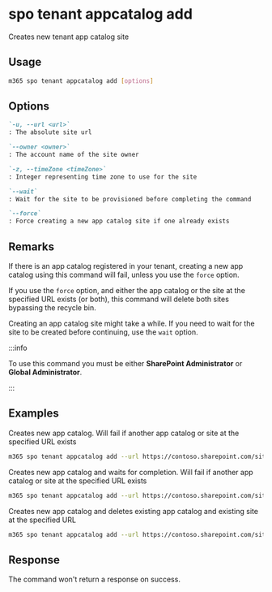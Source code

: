 
# spo tenant appcatalog add

Creates new tenant app catalog site

## Usage

```sh
m365 spo tenant appcatalog add [options]
```

## Options

```md definition-list
`-u, --url <url>`
: The absolute site url

`--owner <owner>`
: The account name of the site owner

`-z, --timeZone <timeZone>`
: Integer representing time zone to use for the site

`--wait`
: Wait for the site to be provisioned before completing the command

`--force`
: Force creating a new app catalog site if one already exists
```

<Global />

## Remarks

If there is an app catalog registered in your tenant, creating a new app catalog using this command will fail, unless you use the `force` option.

If you use the `force` option, and either the app catalog or the site at the specified URL exists (or both), this command will delete both sites bypassing the recycle bin.

Creating an app catalog site might take a while. If you need to wait for the site to be created before continuing, use the `wait` option.

:::info

To use this command you must be either **SharePoint Administrator** or **Global Administrator**.

:::
    
## Examples

Creates new app catalog. Will fail if another app catalog or site at the specified URL exists

```sh
m365 spo tenant appcatalog add --url https://contoso.sharepoint.com/sites/apps --owner admin@contoso.com --timeZone 4
```

Creates new app catalog and waits for completion. Will fail if another app catalog or site at the specified URL exists

```sh
m365 spo tenant appcatalog add --url https://contoso.sharepoint.com/sites/apps --owner admin@contoso.com --timeZone 4 --wait
```

Creates new app catalog and deletes existing app catalog and existing site at the specified URL

```sh
m365 spo tenant appcatalog add --url https://contoso.sharepoint.com/sites/apps --owner admin@contoso.com --timeZone 4 --force
```

## Response

The command won't return a response on success.

